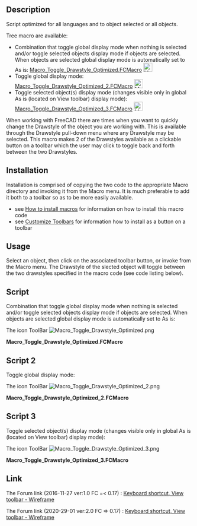 <languages/>
{{Macro
|Name=Macro Toggle Drawstyle Optimized
|Description=Script optimized for all languages and to object selected or all objects.<br/>When working with FreeCAD there are times when you want to quickly change the Drawstyle of the object you are working with. This is available through the Drawstyle pull-down menu where any Drawstyle may be selected. This macro makes 2 of the Drawstyles available as a clickable button on a toolbar which the user may click to toggle back and forth between the two Drawstyles.<br/>See also:<br/>Toggle global display mode: [https://wiki.freecad.org/Macro_Toggle_Drawstyle_Optimized#Script_2 Macro_Toggle_Drawstyle_Optimized_2.FCMacro]<br/>Toggle selected object(s) display mode (changes visible only in global As is (located on View toolbar) display mode): [https://wiki.freecad.org/Macro_Toggle_Drawstyle_Optimized#Script_3 Macro_Toggle_Drawstyle_Optimized_3.FCMacro]
|Author=Piffpoof , triplus	
|Version=2.0
|Date=2020-29-01
|FCVersion=0.17 and above
|Download=[https://wiki.freecad.org/images/8/8c/Macro_Toggle_Drawstyle_Optimized.png ToolBar Icon]
|SeeAlso=[[Macro_Toggle_Drawstyle|Macro Toggle Drawstyle]] [[Image:Macro_Toggle_Drawstyle.png|24px]]
}}

==Description==

Script optimized for all languages and to object selected or all objects.

Tree macro are available:

* Combination that toggle global display mode when nothing is selected and/or toggle selected objects display mode if objects are selected. When objects are selected global display mode is automatically set to As is: [[#Script|Macro_Toggle_Drawstyle_Optimized.FCMacro]] [[File:Macro Toggle Drawstyle Optimized.png|24px]]
* Toggle global display mode: [[#Script 2|Macro_Toggle_Drawstyle_Optimized_2.FCMacro]] [[File:Macro Toggle Drawstyle Optimized 2.png|24px]]
* Toggle selected object(s) display mode (changes visible only in global As is (located on View toolbar) display mode): [[#Script 3|Macro_Toggle_Drawstyle_Optimized_3.FCMacro]] [[File:Macro Toggle Drawstyle Optimized 3.png|24px]]

When working with FreeCAD there are times when you want to quickly change the Drawstyle of the object you are working with. This is available through the Drawstyle pull-down menu where any Drawstyle may be selected. This macro makes 2 of the Drawstyles available as a clickable button on a toolbar which the user may click to toggle back and forth between the two Drawstyles.

==Installation==

Installation is comprised of copying the two code to the appropriate Macro directory and invoking it from the Macro menu. It is much preferable to add it both to a toolbar so as to be more easily available.
* see [[How to install macros|How to install macros]] for information on how to install this macro code
* see [[Customize Toolbars|Customize Toolbars]] for information how to install as a button on a toolbar

==Usage==
Select an object, then click on the associated toolbar button, or invoke from the Macro menu. The Drawstyle of the slected object will toggle between the two drawstyles specified in the macro code (see code listing below).

==Script== 

Combination that toggle global display mode when nothing is selected and/or toggle selected objects display mode if objects are selected. When objects are selected global display mode is automatically set to As is:


The icon ToolBar [[File:Macro Toggle Drawstyle Optimized.png]]

'''Macro_Toggle_Drawstyle_Optimized.FCMacro'''

{{MacroCode|code=
# triplus @ 2016, 2020
# Toggle object/global display mode
# ==============================

# 0 = "As is"
# 1 = "Flat lines"
# 2 = "Shaded
# 3 = "Wireframe"
# 4 = "Points"
# 5 = "Hidden line"
# 6 = "No shading"

globalA = 0
globalB = 3

a = "Flat Lines"
b = "Shaded"
c = "Wireframe"
d = "Points"

objectA = a
objectB = c

# ==============================

from PySide import QtGui
import FreeCADGui as Gui

mw = Gui.getMainWindow()
sel = Gui.Selection.getSelectionEx()


act = {
    0: mw.findChild(QtGui.QAction, "Std_DrawStyleAsIs"),
    1: mw.findChild(QtGui.QAction, "Std_DrawStyleFlatLines"),
    2: mw.findChild(QtGui.QAction, "Std_DrawStyleShaded"),
    3: mw.findChild(QtGui.QAction, "Std_DrawStyleWireframe"),
    4: mw.findChild(QtGui.QAction, "Std_DrawStylePoints"),
    5: mw.findChild(QtGui.QAction, "Std_DrawStyleHiddenLine"),
    6: mw.findChild(QtGui.QAction, "Std_DrawStyleNoShading"),
}


default = act[0]
actionA = act[globalA]
actionB = act[globalB]


if sel:
    obj = []
    default.trigger()
    for s in sel:
        if s.Object.TypeId == "App::Link":
            if s.Object.LinkedObject not in obj:
                obj.append(s.Object.LinkedObject)
        elif s.Object not in obj:
            obj.append(s.Object)
        else:
            pass

    for o in obj:
        if o.ViewObject.DisplayMode == objectA:
            o.ViewObject.DisplayMode = objectB
        else:
            o.ViewObject.DisplayMode = objectA
else:
    if actionA.isChecked():
        actionB.trigger()
    else:
        actionA.trigger()

}}

==Script 2==

Toggle global display mode:

The icon ToolBar [[File:Macro Toggle Drawstyle Optimized 2.png]]

'''Macro_Toggle_Drawstyle_Optimized_2.FCMacro'''

{{MacroCode|code=
# triplus @ 2016, 2020
# Toggle global display mode
# ==============================

# 0 = "As is"
# 1 = "Flat lines"
# 2 = "Shaded
# 3 = "Wireframe"
# 4 = "Points"
# 5 = "Hidden line"
# 6 = "No shading"

styleA = 0
styleB = 3

# ==============================

from PySide import QtGui
import FreeCADGui as Gui

mw = Gui.getMainWindow()


act = {
    0: mw.findChild(QtGui.QAction, "Std_DrawStyleAsIs"),
    1: mw.findChild(QtGui.QAction, "Std_DrawStyleFlatLines"),
    2: mw.findChild(QtGui.QAction, "Std_DrawStyleShaded"),
    3: mw.findChild(QtGui.QAction, "Std_DrawStyleWireframe"),
    4: mw.findChild(QtGui.QAction, "Std_DrawStylePoints"),
    5: mw.findChild(QtGui.QAction, "Std_DrawStyleHiddenLine"),
    6: mw.findChild(QtGui.QAction, "Std_DrawStyleNoShading"),
}


actionA = act[styleA]
actionB = act[styleB]


if actionA.isChecked():
    actionB.trigger()
else:
    actionA.trigger()
}}

==Script 3==

Toggle selected object(s) display mode (changes visible only in global As is (located on View toolbar) display mode):

The icon ToolBar [[File:Macro Toggle Drawstyle Optimized 3.png]]

'''Macro_Toggle_Drawstyle_Optimized_3.FCMacro'''

{{MacroCode|code=
# triplus @ 2016, 2020
# Toggle selected object(s) display mode
# ==============================

a = "Flat Lines"
b = "Shaded"
c = "Wireframe"
d = "Points"

styleA = a
styleB = c

# ==============================

from PySide import QtGui
import FreeCADGui as Gui

obj = []
mw = Gui.getMainWindow()
sel = Gui.Selection.getSelectionEx()
mw.findChild(QtGui.QAction, "Std_DrawStyleAsIs").trigger()


for s in sel:
    if s.Object.TypeId == "App::Link":
        if s.Object.LinkedObject not in obj:
            obj.append(s.Object.LinkedObject)
    elif s.Object not in obj:
        obj.append(s.Object)
    else:
        pass


for o in obj:
    if o.ViewObject.DisplayMode == styleA:
        o.ViewObject.DisplayMode = styleB
    else:
        o.ViewObject.DisplayMode = styleA
}}

{{clear}}

==Link==

The Forum link (2016-11-27 ver:1.0 FC =< 0.17) : [https://forum.freecad.org/viewtopic.php?f=3&t=14336&start=40#p146239 Keyboard shortcut, View toolbar - Wireframe]

The Forum link (2020-29-01 ver:2.0 FC => 0.17) : [https://forum.freecad.org/viewtopic.php?f=3&t=14336&start=50#p364692 Keyboard shortcut, View toolbar - Wireframe]